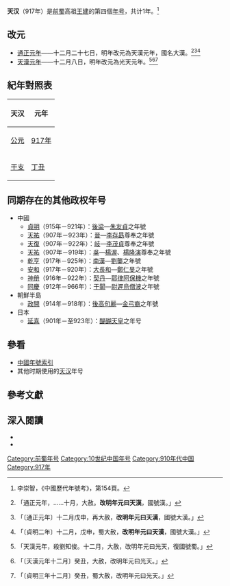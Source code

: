 {{Eranamebox|年号=天汉
|起讫时间= 917年
|政权= [[前蜀|前蜀]]
|帝王= 前蜀高祖[[王建_(前蜀)|王建]]
|历时= 1年
|timeline=<timeline>
ImageSize  = width:200 height:50
PlotArea   = width:180 height:30 left:10 bottom:20
TimeAxis   = orientation:horizontal
DateFormat = yyyy
Period     = from:907 till:960
AlignBars  = early
ScaleMajor = increment:10 start:907
Colors =
  id:canvas value:rgb(1,1,0.85)
BackgroundColors = canvas:canvas
PlotData =
  width:15 color:black
  bar:era from:start till:end
  bar:era from:907 till:925 color:red
  bar:era from:917 till:917 color:orange
</timeline>
|说明={{fontcolor|orange|天汉}}在{{fontcolor|red|前蜀}}和五代时的位置。
}}
'''天汉'''（917年）是[[前蜀|前蜀]]高祖[[王建_(前蜀)|王建]]的第四個[[年号|年号]]，共计1年。<ref>李崇智，《中國歷代年號考》，第154頁。</ref>

==改元==
*[[916年|通正元年]]——十二月二十七日，明年改元為天漢元年，國名大漢。<ref>{{cite wikisource|title=新五代史前蜀世家第三|last=歐陽脩|wslink=zh:新五代史/卷63}}「通正元年，……十月，大赦。'''改明年元曰天漢'''，國號漢。」</ref><ref>{{cite wikisource|title=十國春秋前蜀二高祖本紀下|last=吳任臣|wslink=zh:十國春秋/卷036}}「〔通正元年〕十二月戊申，再大赦，'''改明年元曰天漢'''，國號大漢。」</ref><ref>{{cite wikisource|title=資治通鑑後梁紀四|last=司馬光|wslink=zh:資治通鑒 (胡三省音注)/卷269}}「〔貞明二年〕十二月，戊申，蜀大赦，'''改明年元曰天漢'''，國號大漢。」</ref>
*[[917年|天漢元年]]——十二月八日，明年改元為光天元年。<ref>{{cite wikisource|title=新五代史前蜀世家第三|last=歐陽脩|wslink=zh:新五代史/卷63}}「天漢元年，殺劉知俊。十二月，大赦，改明年元曰光天，復國號蜀。」</ref><ref>{{cite wikisource|title=十國春秋前蜀二高祖本紀下|last=吳任臣|wslink=zh:十國春秋/卷036}}「〔天漢元年十二月〕癸丑，大赦，改明年元曰光天。」</ref><ref>{{cite wikisource|title=資治通鑑後梁紀五|last=司馬光|wslink=zh:資治通鑒 (胡三省音注)/卷270}}「〔貞明三年十二月〕癸丑，蜀大赦，改明年元曰光天。」</ref>

==紀年對照表==
{| class="wikitable"  style="text-align:center;"
!天汉!!元年
|-
![[公元|公元]]
|[[917年|917年]]
|-
![[干支|干支]]
|[[丁丑|丁丑]]
|}

==同期存在的其他政权年号==
*中國
**[[贞明_(后梁)|貞明]]（915年－921年）：[[後梁|後梁]]—[[梁末帝|朱友貞]]之年號
**[[天祐_(唐朝)|天祐]]（907年－923年）：[[晉_(五代十國)|晉]]—[[唐庄宗|李存勗]]尊奉之年號
**[[天复_(唐朝)|天復]]（907年－922年）：[[岐|岐]]—[[李茂貞|李茂貞]]尊奉之年號
**[[天祐_(唐朝)|天祐]]（907年－919年）：[[杨吴|吳]]—[[楊渥|楊渥]]、[[楊隆演|楊隆演]]尊奉之年號
**[[乾亨_(南汉)|乾亨]]（917年－925年）：[[南漢|南漢]]—[[劉龑|劉龑]]之年號
**[[安和_(大長和)|安和]]（917年－920年）：[[大長和|大長和]]—[[鄭仁旻|鄭仁旻]]之年號
**[[神册|神册]]（916年－922年）：[[遼朝|契丹]]—[[耶律阿保機|耶律阿保機]]之年號
**[[同慶_(于闐)|同慶]]（912年－966年）：[[于闐|于闐]]—[[尉遲烏僧波|尉遲烏僧波]]之年號
*朝鮮半島
**[[政開|政開]]（914年－918年）：[[後高句麗|後高句麗]]—[[金弓裔|金弓裔]]之年號
*日本 
**[[延喜|延喜]]（901年－至923年）：[[醍醐天皇|醍醐天皇]]之年号

==參看==
*[[中国年号列表#前蜀|中國年號索引]]
*其他时期使用的[[天汉|天汉]]年号

==參考文獻==
{{Reflist|2}}

==深入閱讀==
<div>
*{{Cite book|author=李崇智|title=中國歷代年號考|format=|url=|date=2004年12月|publisher=中華書局|location=北京|id=ISBN 7101025129}}
*{{Cite book|author=鄧洪波|title=東亞歷史年表|format=pdf|url=http://www.eastasia.ntu.edu.tw/chinese/05_a04.htm|date=2005年3月|publisher=國立臺灣大學東亞經典與文化研究計劃|location=臺北|id=ISBN 9789860005189|access-date=2022-01-03|archive-date=2007-08-25|archive-url=https://web.archive.org/web/20070825002742/http://www.eastasia.ntu.edu.tw/chinese/05_a04.htm|dead-url=yes}}
</div>

{{年号|[[通正|通正]]|[[中国年号列表|前蜀年號]]<br>917年|[[光天_(前蜀)|光天]]}}
{{五代十國年號}}

[[Category:前蜀年号|Category:前蜀年号]]
[[Category:10世纪中国年号|Category:10世纪中国年号]]
[[Category:910年代中国|Category:910年代中国]]
[[Category:917年|Category:917年]]